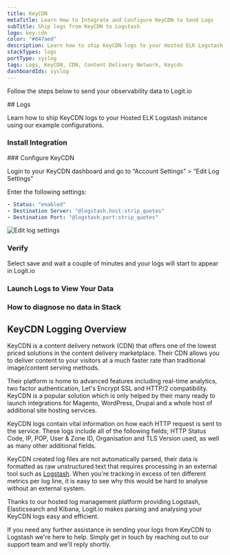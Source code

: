 ```yaml
---
title: KeyCDN
metaTitle: Learn How to Integrate and Configure KeyCDN to Send Logs
subTitle: Ship logs from KeyCDN to Logstash
logo: key-cdn
color: "#047aed"
description: Learn how to ship KeyCDN logs to your Hosted ELK Logstash instance using our example configurations.
stackTypes: logs
portType: syslog
tags: Logs, KeyCDN, CDN, Content Delivery Network, Keycdn
dashboardIds: syslog
---
```


Follow the steps below to send your observability data to Logit.io

<Steps>
  ## Logs

  Learn how to ship KeyCDN logs to your Hosted ELK Logstash instance using our example configurations.
  
  ### Install Integration
  <InstallIntegration/>
  ### Configure KeyCDN

  Login to your KeyCDN dashboard and go to “Account Settings” > “Edit Log Settings”

  Enter the following settings:

  ```yml copy
  - Status: "enabled"
  - Destination Server: "@logstash.host:strip_quotes"
  - Destination Port: "@logstash.port:strip_quotes"
  ```
  
  ![Edit log settings](@/images/integrations/keycdn/step-1.png)

  ### Verify

  Select save and wait a couple of minutes and your logs will start to appear in Logit.io

  ### Launch Logs to View Your Data

  <LaunchVisualizer type="logs" />

  ### How to diagnose no data in Stack

  <DiagnoseNoData />

</Steps>

## KeyCDN Logging Overview

KeyCDN is a content delivery network (CDN) that offers one of the lowest 
priced solutions in the content delivery marketplace. Their CDN allows you 
to deliver content to your visitors at a much faster rate than 
traditional image/content serving methods.

Their platform is home to advanced features including real-time analytics, 
two factor authentication, Let's Encrypt SSL and HTTP/2 compatibility. 
KeyCDN is a popular solution which is only helped by their many ready to 
launch integrations for Magento, WordPress, Drupal and a whole host of 
additional site hosting services.

KeyCDN logs contain vital information on how each HTTP request is sent to 
the service. These logs include all of the following fields; HTTP Status Code, 
IP, POP, User & Zone ID, Organisation and TLS Version used, as well as 
many other additional fields.

KeyCDN created log files are not automatically parsed, their data is formatted 
as raw unstructured text that requires processing in an external tool 
such as [Logstash](/integrations/logstash). When you're tracking in excess 
of ten different metrics per log line, it is easy to see why this would 
be hard to analyse without an external system.

Thanks to our hosted log management platform providing Logstash, Elasticsearch 
and Kibana, Logit.io makes parsing and analysing your KeyCDN logs easy and efficient. 

If you need any further assistance in sending your logs from KeyCDN to Logstash 
we're here to help. Simply get in touch by reaching out to 
our support team <IntercomButton text="via live chat" /> and we'll reply shortly.
